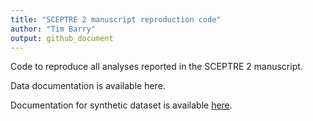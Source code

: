 ```yaml
---
title: "SCEPTRE 2 manuscript reproduction code"
author: "Tim Barry"
output: github_document
---
```


Code to reproduce all analyses reported in the SCEPTRE 2 manuscript.

Data documentation is available here.

Documentation for synthetic dataset is available [here](https://github.com/Katsevich-Lab/sceptre2-manuscript/blob/main/docs/data_doc.pdf).